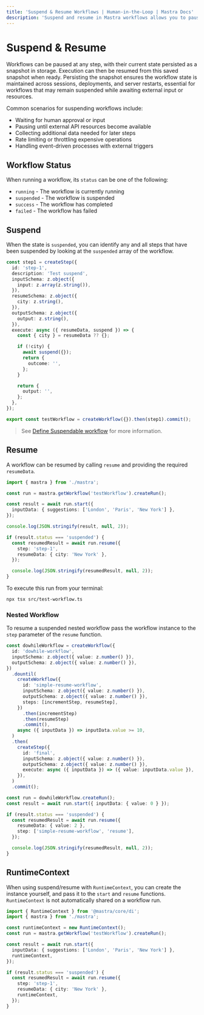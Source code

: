 ```yaml
---
title: 'Suspend & Resume Workflows | Human-in-the-Loop | Mastra Docs'
description: 'Suspend and resume in Mastra workflows allows you to pause execution while waiting for external input or resources.'
---
```


# Suspend & Resume

Workflows can be paused at any step, with their current state persisted as a snapshot in storage. Execution can then be resumed from this saved snapshot when ready. Persisting the snapshot ensures the workflow state is maintained across sessions, deployments, and server restarts, essential for workflows that may remain suspended while awaiting external input or resources.

Common scenarios for suspending workflows include:

- Waiting for human approval or input
- Pausing until external API resources become available
- Collecting additional data needed for later steps
- Rate limiting or throttling expensive operations
- Handling event-driven processes with external triggers

## Workflow Status

When running a workflow, its `status` can be one of the following:

- `running` - The workflow is currently running
- `suspended` - The workflow is suspended
- `success` - The workflow has completed
- `failed` - The workflow has failed

## Suspend

When the state is `suspended`, you can identify any and all steps that have been suspended by looking at the `suspended` array of the workflow.

```typescript {17} filename="src/mastra/workflows/test-workflow.ts" showLineNumbers copy
const step1 = createStep({
  id: 'step-1',
  description: 'Test suspend',
  inputSchema: z.object({
    input: z.array(z.string()),
  }),
  resumeSchema: z.object({
    city: z.string(),
  }),
  outputSchema: z.object({
    output: z.string(),
  }),
  execute: async ({ resumeData, suspend }) => {
    const { city } = resumeData ?? {};

    if (!city) {
      await suspend({});
      return {
        outcome: '',
      };
    }

    return {
      output: '',
    };
  },
});

export const testWorkflow = createWorkflow({}).then(step1).commit();
```

> See [Define Suspendable workflow](/examples/workflows/human-in-the-loop#define-suspendable-workflow) for more information.

## Resume

A workflow can be resumed by calling `resume` and providing the required `resumeData`.

```typescript {6,12,13,14} filename="src/test-workflow.ts" showLineNumbers copy
import { mastra } from './mastra';

const run = mastra.getWorkflow('testWorkflow').createRun();

const result = await run.start({
  inputData: { suggestions: ['London', 'Paris', 'New York'] },
});

console.log(JSON.stringify(result, null, 2));

if (result.status === 'suspended') {
  const resumedResult = await run.resume({
    step: 'step-1',
    resumeData: { city: 'New York' },
  });

  console.log(JSON.stringify(resumedResult, null, 2));
}
```

To execute this run from your terminal:

```bash copy
npx tsx src/test-workflow.ts
```

### Nested Workflow

To resume a suspended nested workflow pass the workflow instance to the `step` parameter of the `resume` function.

```typescript {3} filename="src/test-workflow.ts" showLineNumbers copy
const dowhileWorkflow = createWorkflow({
  id: 'dowhile-workflow',
  inputSchema: z.object({ value: z.number() }),
  outputSchema: z.object({ value: z.number() }),
})
  .dountil(
    createWorkflow({
      id: 'simple-resume-workflow',
      inputSchema: z.object({ value: z.number() }),
      outputSchema: z.object({ value: z.number() }),
      steps: [incrementStep, resumeStep],
    })
      .then(incrementStep)
      .then(resumeStep)
      .commit(),
    async ({ inputData }) => inputData.value >= 10,
  )
  .then(
    createStep({
      id: 'final',
      inputSchema: z.object({ value: z.number() }),
      outputSchema: z.object({ value: z.number() }),
      execute: async ({ inputData }) => ({ value: inputData.value }),
    }),
  )
  .commit();

const run = dowhileWorkflow.createRun();
const result = await run.start({ inputData: { value: 0 } });

if (result.status === 'suspended') {
  const resumedResult = await run.resume({
    resumeData: { value: 2 },
    step: ['simple-resume-workflow', 'resume'],
  });

  console.log(JSON.stringify(resumedResult, null, 2));
}
```

## RuntimeContext

When using suspend/resume with `RuntimeContext`, you can create the instance yourself, and pass it to the `start` and `resume` functions.
`RuntimeContext` is not automatically shared on a workflow run.

```typescript {1,4,9,16} filename="src/test-workflow.ts" showLineNumbers copy
import { RuntimeContext } from '@mastra/core/di';
import { mastra } from './mastra';

const runtimeContext = new RuntimeContext();
const run = mastra.getWorkflow('testWorkflow').createRun();

const result = await run.start({
  inputData: { suggestions: ['London', 'Paris', 'New York'] },
  runtimeContext,
});

if (result.status === 'suspended') {
  const resumedResult = await run.resume({
    step: 'step-1',
    resumeData: { city: 'New York' },
    runtimeContext,
  });
}
```
